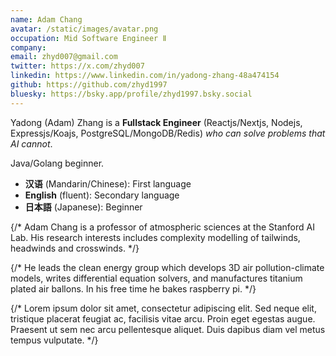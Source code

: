 ```yaml
---
name: Adam Chang
avatar: /static/images/avatar.png
occupation: Mid Software Engineer Ⅱ
company:
email: zhyd007@gmail.com
twitter: https://x.com/zhyd007
linkedin: https://www.linkedin.com/in/yadong-zhang-48a474154
github: https://github.com/zhyd1997
bluesky: https://bsky.app/profile/zhyd1997.bsky.social
---
```


Yadong (Adam) Zhang is a **Fullstack Engineer** (Reactjs/Nextjs, Nodejs, Expressjs/Koajs, PostgreSQL/MongoDB/Redis) *who can solve problems that AI cannot*.

Java/Golang beginner.

- **汉语** (Mandarin/Chinese): First language
- **English** (fluent): Secondary language
- **日本語** (Japanese): Beginner

{/* Adam Chang is a professor of atmospheric sciences at the Stanford AI Lab. His research interests includes complexity modelling of tailwinds, headwinds and crosswinds. */}

{/* He leads the clean energy group which develops 3D air pollution-climate models, writes differential equation solvers, and manufactures titanium plated air ballons. In his free time he bakes raspberry pi. */}

{/* Lorem ipsum dolor sit amet, consectetur adipiscing elit. Sed neque elit, tristique placerat feugiat ac, facilisis vitae arcu. Proin eget egestas augue. Praesent ut sem nec arcu pellentesque aliquet. Duis dapibus diam vel metus tempus vulputate. */}
